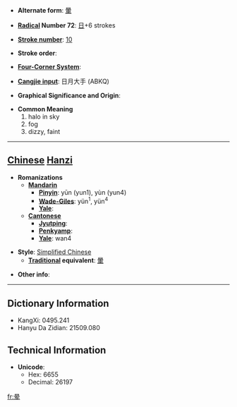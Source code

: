 * '''Alternate form''': [[暈]]

* '''[[Wiktionary:Chinese radical index| Radical]] Number 72''': [[Wiktionary:Chinese radical index 日|日]]+6 strokes

* '''[[Wiktionary:Chinese total strokes index|Stroke number]]''': [[Wiktionary:Chinese total strokes index 10|10]]

* '''Stroke order''': 

* '''[[Wiktionary:Chinese four corner index|Four-Corner System]]''': 

* '''[[Wiktionary:Chinese Cangjie index|Cangjie input]]''': 日月大手 (ABKQ)

* '''Graphical Significance and Origin''': 

* '''Common Meaning'''
*#halo in sky
*# fog
*# dizzy, faint


----

== [[Chinese]] [[Hanzi]] ==

* '''Romanizations'''
** '''[[Mandarin]]'''
*** '''[[Pinyin]]''': yūn (yun1), yùn (yun4)
*** '''[[Wade-Giles]]''': yün<sup>1</sup>, yün<sup>4</sup>
*** '''[[Yale]]''': 
** '''[[Cantonese]]'''
*** '''[[Jyutping]]''':
*** '''[[Penkyamp]]''': 
*** '''[[Yale]]''': wan4

* '''Style''': [[Simplified Chinese]] 
** '''[[Traditional Chinese|Traditional]] equivalent''': [[暈]]

* '''Other info''': 

----

== Dictionary Information ==

* KangXi: 0495.241
* Hanyu Da Zidian: 21509.080

== Technical Information ==

* '''Unicode''':
** Hex: 6655
** Decimal: 26197

[[fr:晕]]